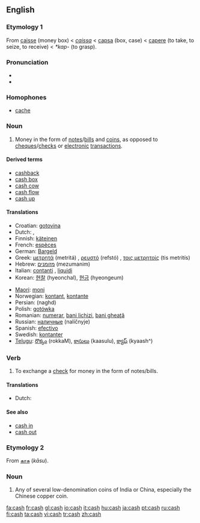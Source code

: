 ==English==

===Etymology 1===
From {{MF.}} [[caisse]] (money box) < {{Pr.}} ''[[caissa]]'' < {{L.}} [[capsa]] (box, case) < [[capere]] (to take, to seize, to receive) < {{PIE.}} ''*kap-'' (to grasp). 

===Pronunciation===
*{{IPA|/kæʃ/}}
* {{rhymes|æʃ}}

===Homophones===
* [[cache]]

===Noun===
{{en-noun|-}}

# Money in the form of [[note]]s/[[bill]]s and [[coin]]s, as opposed to [[cheque]]s/[[check]]s or [[electronic]] [[transaction]]s.

====Derived terms====
*[[cashback]]
*[[cash box]]
*[[cash cow]]
*[[cash flow]]
*[[cash up]]

====Translations====
{{trans-top|cash}}
*Croatian: [[gotovina]] {{f}}
*Dutch: {{t|nl|contanten|p}}, {{t|nl|cash|m}}
*Finnish: [[käteinen]]
*French: [[espèces]] {{f}} {{p}}
*German: [[Bargeld]] {{n}}
*Greek: [[μετρητά]] (metritá) {{n}} {{p}}, [[ρευστό]] (refstó) {{n}}, [[τοις μετρητοίς]] (tis metritís)
*Hebrew: [[מזומנים]] (mezumanim) {{p}}
*Italian: [[contanti]] {{mp}}, [[liquidi]] {{mp}}
*Korean: [[현찰]] (hyeonchal), [[현금]] (hyeongeum)
{{trans-mid}}
*[[Maori]]: [[moni]]
*Norwegian: [[kontant]], [[kontante]] {{p}} {{g|Norwegian}}
*Persian: {{FAchar|[[نقد]]}} (naghd)
*Polish: [[gotówka]] {{f}}
*Romanian: [[numerar]], [[bani lichizi]], [[bani gheaţă]] {{g|Romanian}}
*Russian: [[наличные]] (nalíčnyje) {{mp}}
*Spanish: [[efectivo]] {{m}}
*Swedish: [[kontanter]] {{c}}
*[[Telugu]]: [[రొక్కం]] (rokkaM), [[కాసులు]] (kaasulu), [[క్యాష్]] (kyaash^)
{{trans-bottom}}

===Verb===
{{en-verb|cash|es}}
# To exchange a [[check]] for money in the form of notes/bills.

====Translations====
{{trans-top}}
*Dutch: {{t|nl|innen}}
{{trans-mid}}
{{trans-bottom}}

====See also====
*[[cash in]]
*[[cash out]]

===Etymology 2===
From {{Tamil.}} [[காசு]] (''kāsu'').

===Noun===
{{en-noun|cash}}

# Any of several low-denomination coins of India or China, especially the Chinese copper coin.

[[fa:cash]]
[[fr:cash]]
[[gl:cash]]
[[io:cash]]
[[it:cash]]
[[hu:cash]]
[[ja:cash]]
[[pt:cash]]
[[ru:cash]]
[[fi:cash]]
[[ta:cash]]
[[vi:cash]]
[[tr:cash]]
[[zh:cash]]